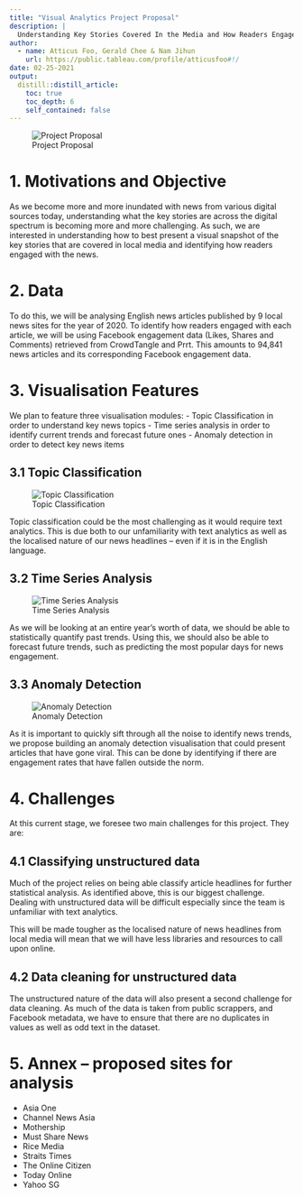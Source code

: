 ```yaml
---
title: "Visual Analytics Project Proposal"
description: |
  Understanding Key Stories Covered In the Media and How Readers Engaged With News 
author:
  - name: Atticus Foo, Gerald Chee & Nam Jihun
    url: https://public.tableau.com/profile/atticusfoo#!/
date: 02-25-2021
output:
  distill::distill_article:
    toc: true
    toc_depth: 6
    self_contained: false
---
```



![Project Proposal](images/Project Proposal Header.PNG)

# 1.	Motivations and Objective 
As we become more and more inundated with news from various digital sources today, understanding what the key stories are across the digital spectrum is becoming more and more challenging. 
As such, we are interested in understanding how to best present a visual snapshot of the key stories that are covered in local media and identifying how readers engaged with the news. 

# 2.	Data 
To do this, we will be analysing English news articles published by 9 local news sites for the year of 2020. To identify how readers engaged with each article, we will be using Facebook engagement data (Likes, Shares and Comments) retrieved from CrowdTangle and Prrt. This amounts to 94,841 news articles and its corresponding Facebook engagement data. 

# 3.	Visualisation Features
We plan to feature three visualisation modules: 
-	Topic Classification in order to understand key news topics
-	Time series analysis in order to identify current trends and forecast future ones
-	Anomaly detection in order to detect key news items

## 3.1 Topic Classification 

![Topic Classification](images/Project Proposal Classification.PNG)

Topic classification could be the most challenging as it would require text analytics. This is due both to our unfamiliarity with text analytics as well as the localised nature of our news headlines – even if it is in the English language. 

## 3.2 Time Series Analysis 
![Time Series Analysis](images/Project Proposal Time Series.PNG)

As we will be looking at an entire year’s worth of data, we should be able to statistically quantify past trends. Using this, we should also be able to forecast future trends, such as predicting the most popular days for news engagement. 

## 3.3 Anomaly Detection 

![Anomaly Detection](images/Project Proposal Anomaly Detection.PNG)

As it is important to quickly sift through all the noise to identify news trends, we propose building an anomaly detection visualisation that could present articles that have gone viral. This can be done by identifying if there are engagement rates that have fallen outside the norm. 

# 4.	Challenges 

At this current stage, we foresee two main challenges for this project. They are: 
 
##  4.1	Classifying unstructured data 
Much of the project relies on being able classify article headlines for further statistical analysis. As identified above, this is our biggest challenge. Dealing with unstructured data will be difficult especially since the team is unfamiliar with text analytics. 

This will be made tougher as the localised nature of news headlines from local media will mean that we will have less libraries and resources to call upon online. 

## 4.2	Data cleaning for unstructured data
The unstructured nature of the data will also present a second challenge for data cleaning. As much of the data is taken from public scrappers, and Facebook metadata, we have to ensure that there are no duplicates in values as well as odd text in the dataset. 

# 5.	Annex – proposed sites for analysis  
-	Asia One 
-	Channel News Asia 
-	Mothership
-	Must Share News
-	Rice Media
-	Straits Times 
-	The Online Citizen 
-	Today Online 
-	Yahoo SG 







